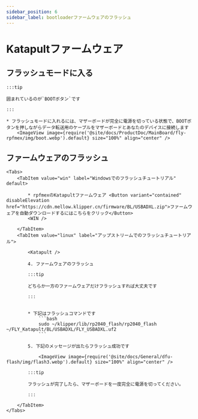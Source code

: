```yaml
---
sidebar_position: 6
sidebar_label: bootloaderファームウェアのフラッシュ
---
```



# Katapultファームウェア



## フラッシュモードに入る

    :::tip

    囲まれているのが`BOOTボタン`です

    :::

    * フラッシュモードに入れるには、マザーボードが完全に電源を切っている状態で、BOOTボタンを押しながらデータ転送用のケーブルをマザーボードとあなたのデバイスに接続します
        <ImageView image={require('@site/docs/ProductDoc/MainBoard/fly-rpfmex/img/boot.webp').default} size="100%" align="center" />

## ファームウェアのフラッシュ
    <Tabs>
        <TabItem value="win" label="Windowsでのフラッシュチュートリアル" default>

            * rpfmexのKatapultファームウェア <Button variant="contained" disableElevation href="https://cdn.mellow.klipper.cn/firmware/BL/USBADXL.zip">ファームウェアを自動ダウンロードするにはこちらをクリック</Button>
            <WIN />
            
        </TabItem>
        <TabItem value="linux" label="アップストリームでのフラッシュチュートリアル">
            
            <Katapult />

            4. ファームウェアのフラッシュ

            :::tip

            どちらか一方のファームウェアだけフラッシュすれば大丈夫です

            :::


            * 下記はフラッシュコマンドです
                ```bash
                sudo ~/klipper/lib/rp2040_flash/rp2040_flash ~/FLY_Katapult/BL/USBADXL/FLY_USBADXL.uf2
                ```

            5. 下記のメッセージが出たらフラッシュ成功です

                <ImageView image={require('@site/docs/General/dfu-flash/img/flash3.webp').default} size="100%" align="center" />

            :::tip

            フラッシュが完了したら、マザーボードを一度完全に電源を切ってください。

            :::

        </TabItem>
    </Tabs>
